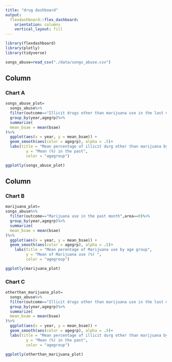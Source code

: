 ```yaml
---
title: "drug dashboard"
output: 
  flexdashboard::flex_dashboard:
    orientation: columns
    vertical_layout: fill
---
```


```r
library(flexdashboard)
library(plotly)
library(tidyverse)
```


```r
songs_abuse=read_csv("./data/songs_abuse.csv")
```

Column {data-width=650}
-----------------------------------------------------------------------

### Chart A

```r
songs_abuse_plot=
  songs_abuse%>%
  filter(outcome=="Illicit drugs other than marijuana use in the last month",area==0)%>%
  group_by(year,agegrp)%>%
  summarize(
  mean_bsae = mean(bsae)
)%>%
  ggplot(aes(x = year, y = mean_bsae)) +
  geom_smooth(aes(color = agegrp), alpha = .5)+
  labs(title = "Mean percentage of illicit durg other than marijuana by age group",
         y = "Mean (%) in the past",
         color = "agegroup")

ggplotly(songs_abuse_plot)
```

Column {data-width=350}
-----------------------------------------------------------------------

### Chart B

```r
marijuana_plot=
songs_abuse%>%
  filter(outcome=="Marijuana use in the past month",area==0)%>%
  group_by(year,agegrp)%>%
  summarize(
  mean_bsae = mean(bsae)
)%>%
  ggplot(aes(x = year, y = mean_bsae)) +
  geom_smooth(aes(color = agegrp), alpha = .5)+
    labs(title = "Mean perentage of Marijuana use by age group",
         y = "Mean of Marijuana use (%) ",
         color = "agegroup")

ggplotly(marijuana_plot)
```

### Chart C

```r
otherthan_marijuana_plot=
  songs_abuse%>%
  filter(outcome=="Illicit drugs other than marijuana use in the last month",area==0)%>%
  group_by(year,agegrp)%>%
  summarize(
  mean_bsae = mean(bsae)
)%>%
  ggplot(aes(x = year, y = mean_bsae)) +
  geom_smooth(aes(color = agegrp), alpha = .5)+
  labs(title = "Mean percentage of illicit durg other than marijuana by age group",
         y = "Mean (%) in the past",
         color = "agegroup")

ggplotly(otherthan_marijuana_plot)
```




